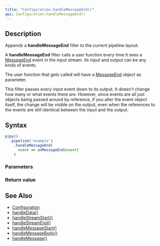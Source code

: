 ```yaml
---
title: "Configuration.handleMessageEnd()"
api: Configuration.handleMessageEnd()
---
```


## Description

Appends a **handleMessageEnd** filter to the current pipeline layout.

A **handleMessageEnd** filter calls a user function every time it sees a [MessageEnd](/reference/api/MessageEnd) event in the input stream. Its input and output can be any kinds of events.

<FilterDiagram
  name="handleMessageEnd"
  input="Event"
  output="Event"
/>

The user function that gets called will have a [MessageEnd](/reference/api/MessageEnd) object as parameter.

This filter passes every input event down to its output. It doesn't change how many or what events there are. However, since events are all just objects being passed around by reference, if you alter the event object itself, the change will be visible on the output, even when the references to the events are still identical between the input and the output.

## Syntax

``` js
pipy()
  .pipeline('example')
    .handleMessageEnd(
      event => onMessageEnd(event)
    )
```

### Parameters

<Parameters/>

### Return value

<ReturnValue/>

## See Also

* [Configuration](/reference/api/Configuration)
* [handleData()](/reference/api/Configuration/handleData)
* [handleStreamStart()](/reference/api/Configuration/handleStreamStart)
* [handleStreamEnd()](/reference/api/Configuration/handleStreamEnd)
* [handleMessageStart()](/reference/api/Configuration/handleMessageStart)
* [handleMessageBody()](/reference/api/Configuration/handleMessageBody)
* [handleMessage()](/reference/api/Configuration/handleMessage)
